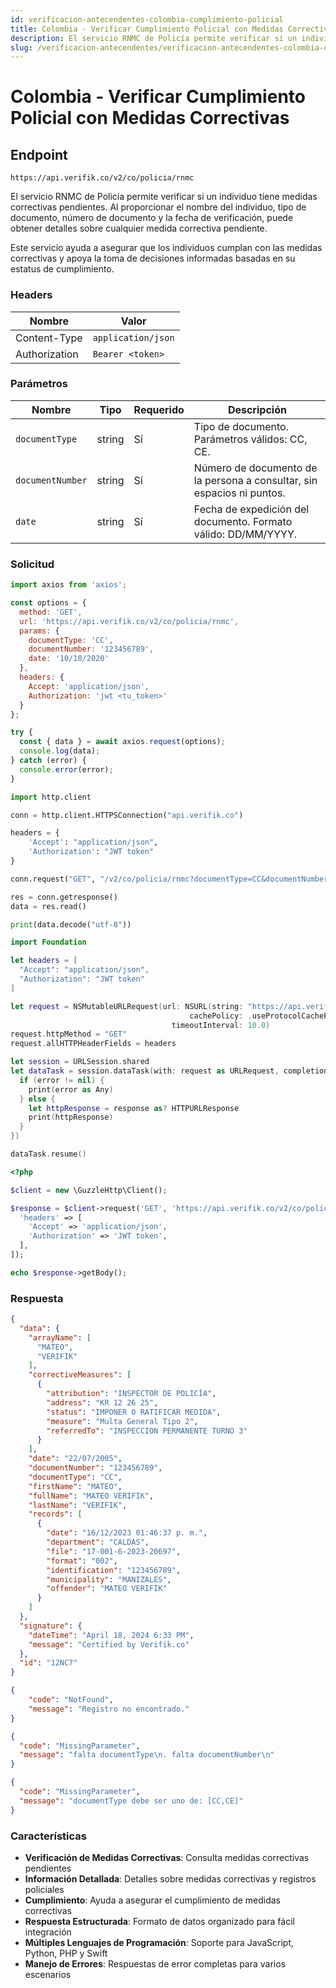 ```yaml
---
id: verificacion-antecendentes-colombia-cumplimiento-policial
title: Colombia - Verificar Cumplimiento Policial con Medidas Correctivas
description: El servicio RNMC de Policía permite verificar si un individuo tiene medidas correctivas pendientes. Al proporcionar el nombre del individuo, tipo de documento, número de documento y la fecha de verificación, puede obtener detalles sobre cualquier medida correctiva pendiente.
slug: /verificacion-antecendentes/verificacion-antecendentes-colombia-cumplimiento-policial
---
```



# Colombia - Verificar Cumplimiento Policial con Medidas Correctivas

## Endpoint

```
https://api.verifik.co/v2/co/policia/rnmc
```

El servicio RNMC de Policía permite verificar si un individuo tiene medidas correctivas pendientes. Al proporcionar el nombre del individuo, tipo de documento, número de documento y la fecha de verificación, puede obtener detalles sobre cualquier medida correctiva pendiente.

Este servicio ayuda a asegurar que los individuos cumplan con las medidas correctivas y apoya la toma de decisiones informadas basadas en su estatus de cumplimiento.

### Headers

| Nombre         | Valor              |
| -------------- | ------------------ |
| Content-Type   | `application/json` |
| Authorization  | `Bearer <token>`   |

### Parámetros

| Nombre             | Tipo   | Requerido | Descripción                                                                 |
| ------------------ | ------ | --------- | --------------------------------------------------------------------------- |
| `documentType`     | string | Sí        | Tipo de documento. Parámetros válidos: CC, CE.                             |
| `documentNumber`   | string | Sí        | Número de documento de la persona a consultar, sin espacios ni puntos.       |
| `date`             | string | Sí        | Fecha de expedición del documento. Formato válido: DD/MM/YYYY.              |

### Solicitud

<Tabs>
  <TabItem value="javascript" label="JavaScript">

```javascript
import axios from 'axios';

const options = {
  method: 'GET',
  url: 'https://api.verifik.co/v2/co/policia/rnmc',
  params: {
    documentType: 'CC', 
    documentNumber: '123456789', 
    date: '10/10/2020'
  },  
  headers: {
    Accept: 'application/json',
    Authorization: 'jwt <tu_token>'
  }
};

try {
  const { data } = await axios.request(options);
  console.log(data);
} catch (error) {
  console.error(error);
}
```

  </TabItem>
  <TabItem value="python" label="Python">

```python
import http.client

conn = http.client.HTTPSConnection("api.verifik.co")

headers = {
    'Accept': "application/json",
    'Authorization': "JWT token"
}

conn.request("GET", "/v2/co/policia/rnmc?documentType=CC&documentNumber=123456789&date=10/10/2020", headers=headers)

res = conn.getresponse()
data = res.read()

print(data.decode("utf-8"))
```

  </TabItem>
  <TabItem value="swift" label="Swift">

```swift
import Foundation

let headers = [
  "Accept": "application/json",
  "Authorization": "JWT token"
]

let request = NSMutableURLRequest(url: NSURL(string: "https://api.verifik.co/v2/co/policia/rnmc?documentType=CC&documentNumber=123456789&date=10/10/2020")! as URL,
                                        cachePolicy: .useProtocolCachePolicy,
                                    timeoutInterval: 10.0)
request.httpMethod = "GET"
request.allHTTPHeaderFields = headers

let session = URLSession.shared
let dataTask = session.dataTask(with: request as URLRequest, completionHandler: { (data, response, error) -> Void in
  if (error != nil) {
    print(error as Any)
  } else {
    let httpResponse = response as? HTTPURLResponse
    print(httpResponse)
  }
})

dataTask.resume()
```

  </TabItem>
  <TabItem value="php" label="PHP">

```php
<?php

$client = new \GuzzleHttp\Client();

$response = $client->request('GET', 'https://api.verifik.co/v2/co/policia/rnmc?documentType=CC&documentNumber=123456789&date=10/10/2020', [
  'headers' => [
    'Accept' => 'application/json',
    'Authorization' => 'JWT token',
  ],
]);

echo $response->getBody();
```

  </TabItem>
</Tabs>

### Respuesta

<Tabs>
  <TabItem value="200" label="200">

```json
{
  "data": {
    "arrayName": [
      "MATEO",
      "VERIFIK"
    ],
    "correctiveMeasures": [
      {
        "attribution": "INSPECTOR DE POLICÍA",
        "address": "KR 12 26 25",
        "status": "IMPONER O RATIFICAR MEDIDA",
        "measure": "Multa General Tipo 2",
        "referredTo": "INSPECCION PERMANENTE TURNO 3"
      }
    ],
    "date": "22/07/2005",
    "documentNumber": "123456789",
    "documentType": "CC",
    "firstName": "MATEO",
    "fullName": "MATEO VERIFIK",
    "lastName": "VERIFIK",
    "records": [
      {
        "date": "16/12/2023 01:46:37 p. m.",
        "department": "CALDAS",
        "file": "17-001-6-2023-20697",
        "format": "002",
        "identification": "123456789",
        "municipality": "MANIZALES",
        "offender": "MATEO VERIFIK"
      }
    ]
  },
  "signature": {
    "dateTime": "April 18, 2024 6:33 PM",
    "message": "Certified by Verifik.co"
  },
  "id": "12NC7"
}
```

  </TabItem>
  <TabItem value="404" label="404">

```json
{
    "code": "NotFound",
    "message": "Registro no encontrado."
}
```

  </TabItem>
  <TabItem value="409-1" label="409 (Parámetros Faltantes)">

```json
{
  "code": "MissingParameter",
  "message": "falta documentType\n. falta documentNumber\n"
}
```

  </TabItem>
  <TabItem value="409-2" label="409 (Tipo de Documento Inválido)">

```json
{
  "code": "MissingParameter",
  "message": "documentType debe ser uno de: [CC,CE]"
}
```

  </TabItem>
</Tabs>

### Características

-   **Verificación de Medidas Correctivas**: Consulta medidas correctivas pendientes
-   **Información Detallada**: Detalles sobre medidas correctivas y registros policiales
-   **Cumplimiento**: Ayuda a asegurar el cumplimiento de medidas correctivas
-   **Respuesta Estructurada**: Formato de datos organizado para fácil integración
-   **Múltiples Lenguajes de Programación**: Soporte para JavaScript, Python, PHP y Swift
-   **Manejo de Errores**: Respuestas de error completas para varios escenarios
